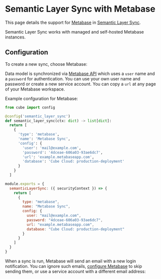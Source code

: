 # Semantic Layer Sync with Metabase

This page details the support for [Metabase](https://www.metabase.com)
in [Semantic Layer Sync](/product/apis-integrations/semantic-layer-sync).

Semantic Layer Sync works with managed and self-hosted Metabase instances.

## Configuration

To create a new sync, choose <Btn>Metabase</Btn>:

<Screenshot
  highlight="inset(34% 35% 55% 50% round 10px)"
  src="https://ucarecdn.com/36c23111-871d-4d2a-927f-877df954b090/"
/>

Data model is synchronized via [Metabase API][metabase-api] which uses a `user`
name and a `password` for authentication. You can use your own user name and
password or create a new service account. You can copy a `url` at any page of
your Metabase workspace.

Example confguration for Metabase:

<CodeTabs>

```python
from cube import config

@config('semantic_layer_sync')
def semantic_layer_sync(ctx: dict) -> list[dict]:
  return [
    {
      'type': 'metabase',
      'name': 'Metabase Sync',
      'config': {
        'user': 'mail@example.com',
        'password': '4dceae-606a03-93ae6dc7',
        'url': 'example.metabaseapp.com',
        'database': 'Cube Cloud: production-deployment'
      }
    }
  ]
```

```javascript
module.exports = {
  semanticLayerSync: ({ securityContext }) => {
    return [
      {
        type: "metabase",
        name: "Metabase Sync",
        config: {
          user: "mail@example.com",
          password: "4dceae-606a03-93ae6dc7",
          url: "example.metabaseapp.com",
          database: "Cube Cloud: production-deployment"
        }
      }
    ]
  }
}
```

</CodeTabs>

When a sync is run, Metabase will send an email with a new login notification.
You can ignore such emails, [configure Metabase][metabase-skip-emails] to skip
sending them, or use a service account with a different email address:

<Screenshot src="https://ucarecdn.com/2e7ac466-73a5-4dd6-9c85-ed98d9df8979/" />


[metabase-api]: https://www.metabase.com/learn/administration/metabase-api#authenticate-your-requests-with-a-session-token
[metabase-skip-emails]: https://www.metabase.com/docs/latest/configuring-metabase/environment-variables#mb_send_email_on_first_login_from_new_device